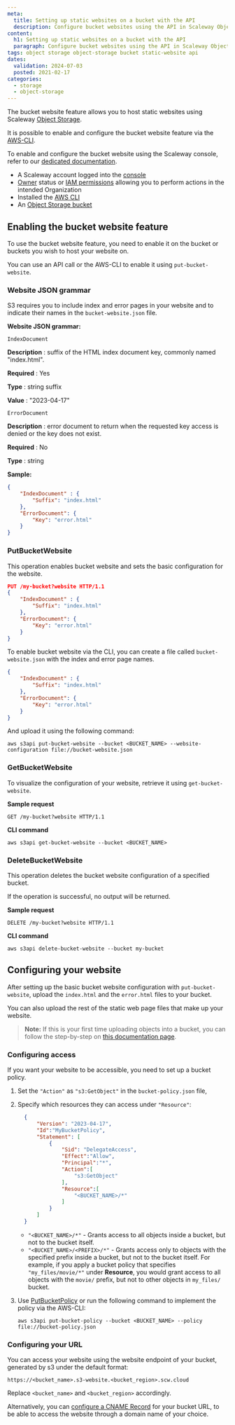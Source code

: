 ```yaml
---
meta:
  title: Setting up static websites on a bucket with the API
  description: Configure bucket websites using the API in Scaleway Object Storage.
content:
  h1: Setting up static websites on a bucket with the API
  paragraph: Configure bucket websites using the API in Scaleway Object Storage.
tags: object storage object-storage bucket static-website api
dates:
  validation: 2024-07-03
  posted: 2021-02-17
categories:
  - storage
  - object-storage
---
```


The bucket website feature allows you to host static websites using Scaleway [Object Storage](https://www.scaleway.com/en/object-storage/).

It is possible to enable and configure the bucket website feature via the [AWS-CLI](/storage/object/api-cli/object-storage-aws-cli/).

To enable and configure the bucket website using the Scaleway console, refer to our [dedicated documentation](/storage/object/how-to/use-bucket-website/).

<Macro id="requirements" />

- A Scaleway account logged into the [console](https://console.scaleway.com)
- [Owner](/identity-and-access-management/iam/concepts/#owner) status or [IAM permissions](/identity-and-access-management/iam/concepts/#permission) allowing you to perform actions in the intended Organization
- Installed the [AWS CLI](/storage/object/api-cli/object-storage-aws-cli/)
- An [Object Storage bucket](/storage/object/how-to/create-a-bucket/)

## Enabling the bucket website feature

To use the bucket website feature, you need to enable it on the bucket or buckets you wish to host your website on.

You can use an API call or the AWS-CLI to enable it using `put-bucket-website`.

### Website JSON grammar

S3 requires you to include index and error pages in your website and to indicate their names in the `bucket-website.json` file.

**Website JSON grammar:**

`IndexDocument`

**Description**
: suffix of the HTML index document key, commonly named "index.html".

**Required**
: Yes

**Type**
: string suffix

**Value**
: "2023-04-17"

`ErrorDocument`

**Description**
: error document to return when the requested key access is denied or the key does not exist.

**Required**
: No

**Type**
: string

**Sample:**
```json
{
    "IndexDocument" : {
        "Suffix": "index.html"
    },
    "ErrorDocument": {
        "Key": "error.html"
    }
}
```
### PutBucketWebsite

This operation enables bucket website and sets the basic configuration for the website.

```json
PUT /my-bucket?website HTTP/1.1
{
    "IndexDocument" : {
        "Suffix": "index.html"
    },
    "ErrorDocument": {
        "Key": "error.html"
    }
}
```
To enable bucket website via the CLI, you can create a file called `bucket-website.json` with the index and error page names.

```json
{
    "IndexDocument" : {
        "Suffix": "index.html"
    },
    "ErrorDocument": {
        "Key": "error.html"
    }
}
```
And upload it using the following command:

```
aws s3api put-bucket-website --bucket <BUCKET_NAME> --website-configuration file://bucket-website.json
```

### GetBucketWebsite

To visualize the configuration of your website, retrieve it using `get-bucket-website`.

**Sample request**
```
GET /my-bucket?website HTTP/1.1
```
**CLI command**
```
aws s3api get-bucket-website --bucket <BUCKET_NAME>
```
### DeleteBucketWebsite

This operation deletes the bucket website configuration of a specified bucket.

<Message type="note">
  If the operation is successful, no output will be returned.
</Message>

**Sample request**
```
DELETE /my-bucket?website HTTP/1.1
```
**CLI command**
```
aws s3api delete-bucket-website --bucket my-bucket
```
## Configuring your website

After setting up the basic bucket website configuration with `put-bucket-website`, upload the `index.html` and the `error.html` files to your bucket.

You can also upload the rest of the static web page files that make up your website.

>**Note:** If this is your first time uploading objects into a bucket, you can follow the step-by-step on [this documentation page](/storage/object/how-to/upload-files-into-a-bucket/).

### Configuring access

If you want your website to be accessible, you need to set up a bucket policy.

1. Set the `"Action"` as `"s3:GetObject"` in the `bucket-policy.json` file,
2. Specify which resources they can access under `"Resource"`:
    ```json
      {
          "Version": "2023-04-17",
          "Id":"MyBucketPolicy",
          "Statement": [
              {
                  "Sid": "DelegateAccess",
                  "Effect":"Allow",
                  "Principal":"*",
                  "Action":[
                      "s3:GetObject"
                  ],
                  "Resource":[
                      "<BUCKET_NAME>/*"
                  ]
              }
          ]
      }
      ```

    - `"<BUCKET_NAME>/*"` - Grants access to all objects inside a bucket, but not to the bucket itself.
    - `"<BUCKET_NAME>/<PREFIX>/*"` - Grants access only to objects with the specified prefix inside a bucket, but not to the bucket itself. For example, if you apply a bucket policy that specifies `"my_files/movie/*"` under **Resource**, you would grant access to all objects with the `movie/` prefix, but not to other objects in `my_files/` bucket.
3. Use [PutBucketPolicy](/storage/object/api-cli/bucket-operations/#put-bucket-policy) or run the following command to implement the policy via the AWS-CLI:
    ```
    aws s3api put-bucket-policy --bucket <BUCKET_NAME> --policy file://bucket-policy.json
    ```

### Configuring your URL

You can access your website using the website endpoint of your bucket, generated by s3 under the default format:

`https://<bucket_name>.s3-website.<bucket_region>.scw.cloud`

Replace `<bucket_name>` and `<bucket_region>` accordingly.

Alternatively, you can [configure a CNAME Record](/tutorials/s3-customize-url-cname/) for your bucket URL, to be able to access the website through a domain name of your choice.


